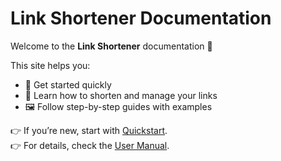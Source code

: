 # Link Shortener Documentation

Welcome to the **Link Shortener** documentation 👋

This site helps you:
- 🚀 Get started quickly  
- 📖 Learn how to shorten and manage your links  
- 🖼️ Follow step-by-step guides with examples  

👉 If you’re new, start with [Quickstart](quickstart).  
👉 For details, check the [User Manual](user-manual/user-manual).  

